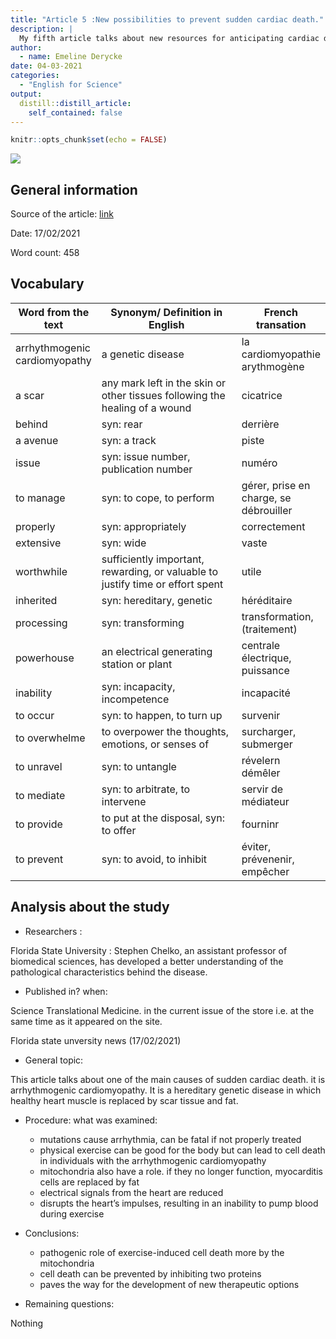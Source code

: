 ```yaml
---
title: "Article 5 :New possibilities to prevent sudden cardiac death."
description: |
  My fifth article talks about new resources for anticipating cardiac death.
author:
  - name: Emeline Derycke
date: 04-03-2021
categories:
  - "English for Science"
output:
  distill::distill_article:
    self_contained: false
---
```


```r
knitr::opts_chunk$set(echo = FALSE)
```

![](image /images.jpeg)

## General information 

Source of the article:  [link](https://news.fsu.edu/news/health-medicine/2021/02/17/fsu-college-of-medicine-researcher-develops-new-possibilities-to-prevent-sudden-cardiac-death/)

Date: 17/02/2021

Word count: 458

## Vocabulary 

| Word from the text             | Synonym/ Definition in English                                                 | French transation                       |
| ------------------------------ | ------------------------------------------------------------------------------ | --------------------------------------- |
| arrhythmogenic cardiomyopathy  | a genetic disease                                                              | la  cardiomyopathie arythmogène         |
| a scar                         | any mark left in the skin or other tissues following the healing of a wound    | cicatrice                               |
| behind                         | syn: rear                                                                      | derrière                                |
| a avenue                       | syn: a track                                                                   | piste                                   |
| issue                          | syn: issue number, publication number                                          | numéro                                  |
| to manage                      | syn: to cope, to perform                                                       | gérer, prise en charge, se débrouiller  |
| properly                       | syn: appropriately                                                             | correctement                            |
| extensive                      | syn: wide                                                                      | vaste                                   |
| worthwhile                     | sufficiently important, rewarding, or valuable to justify time or effort spent | utile                                   |
| inherited                      | syn: hereditary, genetic                                                       | héréditaire                             |
| processing                     | syn: transforming                                                              | transformation, (traitement)            |
| powerhouse                     | an electrical generating station or plant                                      | centrale électrique, puissance          |
| inability                      | syn: incapacity, incompetence                                                  | incapacité                              |
| to occur                       | syn: to happen, to turn up                                                     | survenir                                |
| to overwhelme                  | to overpower the thoughts, emotions, or senses of                              | surcharger, submerger                   |
| to unravel                     | syn: to untangle                                                               | révelern démêler                        |
| to mediate                     | syn: to arbitrate, to intervene                                                | servir de médiateur                     |
| to provide                     | to put at the disposal, syn: to offer                                          | fourninr                                |
| to prevent                     | syn: to avoid, to inhibit                                                      | éviter, prévenenir, empêcher            |

## Analysis about the study 
* Researchers :

Florida State University : Stephen Chelko, an assistant professor of biomedical sciences, has developed a better understanding of the pathological characteristics behind the disease.

* Published in? when:

 Science Translational Medicine. in the current issue of the store i.e. at the same time as it appeared on the site.

Florida state unversity news (17/02/2021)

* General topic:

This article talks about one of the main causes of sudden cardiac death. it is arrhythmogenic cardiomyopathy. It is a hereditary genetic disease in which healthy heart muscle is replaced by scar tissue and fat.

* Procedure: what was examined:

   + mutations cause arrhythmia, can be fatal if not properly treated
   + physical exercise can be good for the body but can lead to cell death in individuals with the arrhythmogenic cardiomyopathy
   + mitochondria also have a role. if they no longer function, myocarditis cells are replaced by fat
   + electrical signals from the heart are reduced
   + disrupts the heart's impulses, resulting in an inability to pump blood during exercise

* Conclusions:

   + pathogenic role of exercise-induced cell death more by the mitochondria
   + cell death can be prevented by inhibiting two proteins
   + paves the way for the development of new therapeutic options

* Remaining questions:

Nothing

